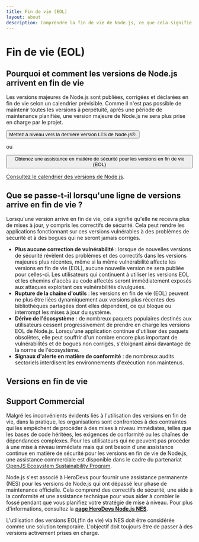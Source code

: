 ```yaml
---
title: Fin de vie (EOL)
layout: about
description: Comprendre la fin de vie de Node.js, ce que cela signifie pour la sécurité, les outils et la conformité, ainsi que les détails de la version EOL et les options d'assistance commerciale.
---
```


# Fin de vie (EOL)

## Pourquoi et comment les versions de Node.js arrivent en fin de vie

Les versions majeures de Node.js sont publiées, corrigées et déclarées en fin de vie selon un calendrier prévisible. Comme il n'est pas possible de maintenir toutes les versions à perpétuité, après une période de maintenance planifiée, une version majeure de Node.js ne sera plus prise en charge par le projet.

<div className="flex flex-col items-start gap-4 xl:flex-row xl:items-center">
  <Button kind="primary" href="/download" className="flex-1">
    <span>Mettez à niveau vers la dernière version LTS de Node.js®.</span>
  </Button>

  <span>ou</span>

  <Button as="a" kind="warning" href="/esp/herodevs" className="flex-1">
    <span>Obtenez une assistance en matière de sécurité pour les versions en fin de vie (EOL)</span>
  </Button>
</div>

[Consultez le calendrier des versions de Node.js](/about/releases/).

## Que se passe-t-il lorsqu'une ligne de versions arrive en fin de vie ?

Lorsqu'une version arrive en fin de vie, cela signifie qu'elle ne recevra plus de mises à jour, y compris les correctifs de sécurité. Cela peut rendre les applications fonctionnant sur ces versions vulnérables à des problèmes de sécurité et à des bogues qui ne seront jamais corrigés.

- **Plus aucune correction de vulnérabilité** : lorsque de nouvelles versions de sécurité révèlent des problèmes et des correctifs dans les versions majeures plus récentes, même si la même vulnérabilité affecte les versions en fin de vie (EOL), aucune nouvelle version ne sera publiée pour celles-ci. Les utilisateurs qui continuent à utiliser les versions EOL et les chemins d'accès au code affectés seront immédiatement exposés aux attaques exploitant ces vulnérabilités divulguées.
- **Rupture de la chaîne d'outils** : les versions en fin de vie (EOL) peuvent ne plus être liées dynamiquement aux versions plus récentes des bibliothèques partagées dont elles dépendent, ce qui bloque ou interrompt les mises à jour du système.
- **Dérive de l'écosystème** : de nombreux paquets populaires destinés aux utilisateurs cessent progressivement de prendre en charge les versions EOL de Node.js. Lorsqu'une application continue d'utiliser des paquets obsolètes, elle peut souffrir d'un nombre encore plus important de vulnérabilités et de bogues non corrigés, s'éloignant ainsi davantage de la norme de l'écosystème.
- **Signaux d'alerte en matière de conformité** : de nombreux audits sectoriels interdisent les environnements d'exécution non maintenus.

## Versions en fin de vie

<EOLReleaseTable />

## Support Commercial

Malgré les inconvénients évidents liés à l'utilisation des versions en fin de vie, dans la pratique, les organisations sont confrontées à des contraintes qui les empêchent de procéder à des mises à niveau immédiates, telles que les bases de code héritées, les exigences de conformité ou les chaînes de dépendances complexes. Pour les utilisateurs qui ne peuvent pas procéder à une mise à niveau immédiate mais qui ont besoin d'une assistance continue en matière de sécurité pour les versions en fin de vie de Node.js, une assistance commerciale est disponible dans le cadre du partenariat [OpenJS Ecosystem Sustainability Program](https://openjsf.org/blog/ecosystem-sustainability-program).

Node.js s'est associé à HeroDevs pour fournir une assistance permanente (NES) pour les versions de Node.js qui ont dépassé leur phase de maintenance officielle. Cela comprend des correctifs de sécurité, une aide à la conformité et une assistance technique pour vous aider à combler le fossé pendant que vous planifiez votre stratégie de mise à niveau. Pour plus d'informations, consultez la [**page HeroDevs Node.js NES**](https://nodejs.org/esp/herodevs).

L'utilisation des versions EOL(fin de vie) via NES doit être considérée comme une solution temporaire. L'objectif doit toujours être de passer à des versions activement prises en charge.
